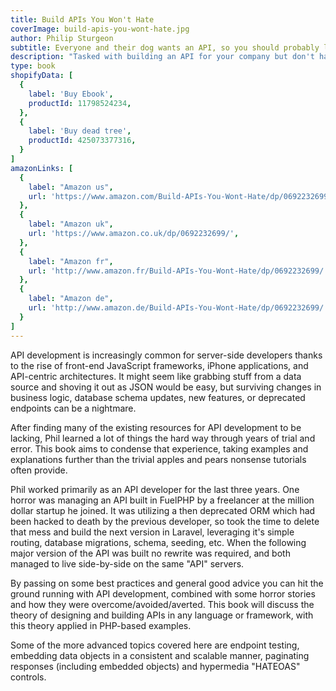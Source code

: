 ```yaml
---
title: Build APIs You Won't Hate
coverImage: build-apis-you-wont-hate.jpg
author: Philip Sturgeon
subtitle: Everyone and their dog wants an API, so you should probably learn how to build them.
description: "Tasked with building an API for your company but don't have a clue where to start? Taken over an existing API and hate it? Built your own API and still hate it? This book is for you. This book has been up on the LeanPub top 10 for most of its lifetime, and was the #5 Best Selling Book of 2015, so it can't be too bad."
type: book
shopifyData: [
  {
    label: 'Buy Ebook',
    productId: 11798524234,
  },
  {
    label: 'Buy dead tree',
    productId: 425073377316,
  }
]
amazonLinks: [
  {
    label: "Amazon us",
    url: 'https://www.amazon.com/Build-APIs-You-Wont-Hate/dp/0692232699/',
  },
  {
    label: "Amazon uk",
    url: 'https://www.amazon.co.uk/dp/0692232699/',
  },
  {
    label: "Amazon fr",
    url: 'http://www.amazon.fr/Build-APIs-You-Wont-Hate/dp/0692232699/',
  },
  {
    label: "Amazon de",
    url: 'http://www.amazon.de/Build-APIs-You-Wont-Hate/dp/0692232699/',
  }
]
---
```


API development is increasingly common for server-side developers thanks to the
rise of front-end JavaScript frameworks, iPhone applications, and API-centric
architectures. It might seem like grabbing stuff from a data source and shoving
it out as JSON would be easy, but surviving changes in business logic, database
schema updates, new features, or deprecated endpoints can be a nightmare.

After finding many of the existing resources for API development to be lacking,
Phil learned a lot of things the hard way through years of trial and error. This
book aims to condense that experience, taking examples and explanations further
than the trivial apples and pears nonsense tutorials often provide.

Phil worked primarily as an API developer for the last three years. One horror
was managing an API built in FuelPHP by a freelancer at the million dollar
startup he joined. It was utilizing a then deprecated ORM which had been hacked
to death by the previous developer, so took the time to delete that mess and
build the next version in Laravel, leveraging it's simple routing, database
migrations, schema, seeding, etc. When the following major version of the API
was built no rewrite was required, and both managed to live side-by-side on the
same "API" servers.

By passing on some best practices and general good advice you can hit the ground
running with API development, combined with some horror stories and how they
were overcome/avoided/averted. This book will discuss the theory of designing
and building APIs in any language or framework, with this theory applied in
PHP-based examples.

Some of the more advanced topics covered here are endpoint testing, embedding
data objects in a consistent and scalable manner, paginating responses
(including embedded objects) and hypermedia "HATEOAS" controls.
